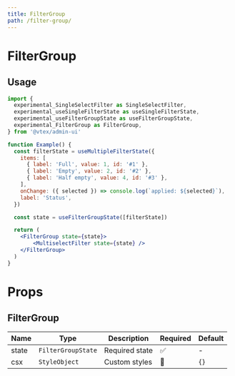 ```yaml
---
title: FilterGroup
path: /filter-group/
---
```


# FilterGroup

## Usage

```jsx
import {
  experimental_SingleSelectFilter as SingleSelectFilter,
  experimental_useSingleFilterState as useSingleFilterState,
  experimental_useFilterGroupState as useFilterGroupState,
  experimental_FilterGroup as FilterGroup,
} from '@vtex/admin-ui'

function Example() {
  const filterState = useMultipleFilterState({
    items: [
      { label: 'Full', value: 1, id: '#1' },
      { label: 'Empty', value: 2, id: '#2' },
      { label: 'Half empty', value: 4, id: '#3' },
    ],
    onChange: ({ selected }) => console.log(`applied: ${selected}`),
    label: 'Status',
  })

  const state = useFilterGroupState([filterState])

  return (
    <FilterGroup state={state}>
        <MultiselectFilter state={state} />
    </FilterGroup>
  )
}
```

# Props

## FilterGroup

| Name  | Type              | Description    | Required | Default |
| ----- | ----------------- | -------------- | -------- | ------- |
| state | `FilterGroupState` | Required state | ✅       | -       |
| csx   | `StyleObject`     | Custom styles  | 🚫       | `{}`    |
